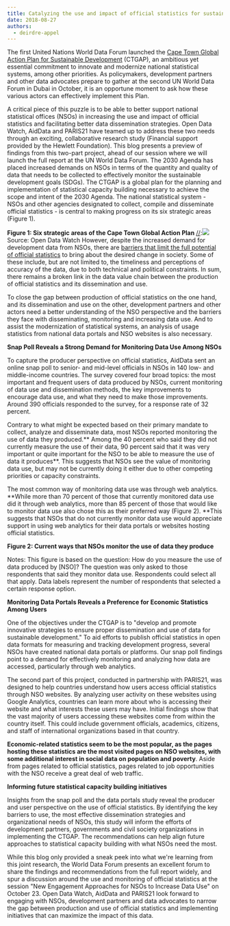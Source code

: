 ---
title: Catalyzing the use and impact of official statistics for sustainable development
date: 2018-08-27
authors:
  - deirdre-appel
---

The first United Nations World Data Forum launched the [Cape Town Global Action Plan for Sustainable Development](//undataforum.org/WorldDataForum/launch-of-the-cape-town-global-action-plan-for-sustainable-development-data/) (CTGAP), an ambitious yet essential commitment to innovate and modernize national statistical systems, among other priorities. As policymakers, development partners and other data advocates prepare to gather at the second UN World Data Forum in Dubai in October, it is an opportune moment to ask how these various actors can effectively implement this Plan.

A critical piece of this puzzle is to be able to better support national statistical offices (NSOs) in increasing the use and impact of official statistics and facilitating better data dissemination strategies. Open Data Watch, AidData and PARIS21 have teamed up to address these two needs through an exciting, collaborative research study (Financial support provided by the Hewlett Foundation). This blog presents a preview of findings from this two-part project, ahead of our session where we will launch the full report at the UN World Data Forum.
The 2030 Agenda has placed increased demands on NSOs in terms of the quantity and quality of data that needs to be collected to effectively monitor the sustainable development goals (SDGs). The CTGAP is a global plan for the planning and implementation of statistical capacity building necessary to achieve the scope and intent of the 2030 Agenda. The national statistical system - NSOs and other agencies designated to collect, compile and disseminate official statistics - is central to making progress on its six strategic areas (Figure 1).

**Figure 1: Six strategic areas of the Cape Town Global Action Plan**
[//]:<img src="//undataforum.org/WorldDataForum/wp-content/uploads/2018/08/CapacityDevData.jpg" />
Source: Open Data Watch
However, despite the increased demand for development data from NSOs, there are [barriers that limit the full potential of official statistics](https://www.aiddata.org/publications/avoiding-data-graveyards-insights-from-data-producers-users-in-three-countries) to bring about the desired change in society. Some of these include, but are not limited to, the timeliness and perceptions of accuracy of the data, due to both technical and political constraints. In sum, there remains a broken link in the data value chain between the production of official statistics and its dissemination and use.

To close the gap between production of official statistics on the one hand, and its dissemination and use on the other, development partners and other actors need a better understanding of the NSO perspective and the barriers they face with disseminating, monitoring and increasing data use. And to assist the modernization of statistical systems, an analysis of usage statistics from national data portals and NSO websites is also necessary.

**Snap Poll Reveals a Strong Demand for Monitoring Data Use Among NSOs**

To capture the producer perspective on official statistics, AidData sent an online snap poll to senior- and mid-level officials in NSOs in 140 low- and middle-income countries. The survey covered four broad topics: the most important and frequent users of data produced by NSOs, current monitoring of data use and dissemination methods, the key improvements to encourage data use, and what they need to make those improvements. Around 390 officials responded to the survey, for a response rate of 32 percent.

Contrary to what might be expected based on their primary mandate to collect, analyze and disseminate data, most NSOs reported monitoring the use of data they produced.** Among the 40 percent who said they did not currently measure the use of their data, 90 percent said that it was very important or quite important for the NSO to be able to measure the use of data it produces**. This suggests that NSOs see the value of monitoring data use, but may not be currently doing it either due to other competing priorities or capacity constraints.

The most common way of monitoring data use was through web analytics. **While more than 70 percent of those that currently monitored data use did it through web analytics, more than 85 percent of those that would like to monitor data use also chose this as their preferred way (Figure 2). **This suggests that NSOs that do not currently monitor data use would appreciate support in using web analytics for their data portals or websites hosting official statistics.

**Figure 2: Current ways that NSOs monitor the use of data they produce**

[//]: <img src="//undataforum.org/WorldDataForum/wp-content/uploads/2018/08/NSO_dataUsage.jpg" />

Notes: This figure is based on the question: How do you measure the use of data produced by [NSO]? The question was only asked to those respondents that said they monitor data use. Respondents could select all that apply. Data labels represent the number of respondents that selected a certain response option.

**Monitoring Data Portals Reveals a Preference for Economic Statistics Among Users**

One of the objectives under the CTGAP is to "develop and promote innovative strategies to ensure proper dissemination and use of data for sustainable development." To aid efforts to publish official statistics in open data formats for measuring and tracking development progress, several NSOs have created national data portals or platforms. Our snap poll findings point to a demand for effectively monitoring and analyzing how data are accessed, particularly through web analytics.

The second part of this project, conducted in partnership with PARIS21, was designed to help countries understand how users access official statistics through NSO websites. By analyzing user activity on these websites using Google Analytics, countries can learn more about who is accessing their website and what interests these users may have. Initial findings show that the vast majority of users accessing these websites come from within the country itself. This could include government officials, academics, citizens, and staff of international organizations based in that country.

**Economic-related statistics seem to be the most popular, as the pages hosting these statistics are the most visited pages on NSO websites, with some additional interest in social data on population and poverty**. Aside from pages related to official statistics, pages related to job opportunities with the NSO receive a great deal of web traffic.

**Informing future statistical capacity building initiatives**

Insights from the snap poll and the data portals study reveal the producer and user perspective on the use of official statistics. By identifying the key barriers to use, the most effective dissemination strategies and organizational needs of NSOs, this study will inform the efforts of development partners, governments and civil society organizations in implementing the CTGAP. The recommendations can help align future approaches to statistical capacity building with what NSOs need the most.

While this blog only provided a sneak peek into what we're learning from this joint research, the World Data Forum presents an excellent forum to share the findings and recommendations from the full report widely, and spur a discussion around the use and monitoring of official statistics at the session "New Engagement Approaches for NSOs to Increase Data Use" on October 23. Open Data Watch, AidData and PARIS21 look forward to engaging with NSOs, development partners and data advocates to narrow the gap between production and use of official statistics and implementing initiatives that can maximize the impact of this data.

